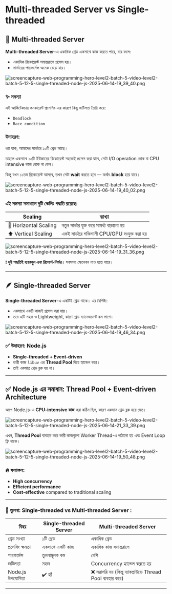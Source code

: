 # Multi-threaded Server vs Single-threaded

## 🧵 Multi-threaded Server

**Multi-threaded Server**-এ একাধিক থ্রেড একসাথে কাজ করতে পারে, যার ফলে:

- একাধিক রিকোয়েস্ট সমান্তরালে প্রসেস হয়।
- সার্ভারের পারফর্মেন্স অনেক বেড়ে যায়।

![screencapture-web-programming-hero-level2-batch-5-video-level2-batch-5-12-5-single-threaded-node-js-2025-06-14-19_39_40.png](../images/screencapture-web-programming-hero-level2-batch-5-video-level2-batch-5-12-5-single-threaded-node-js-2025-06-14-19_39_40.png)

### ✨ সমস্যা

এই আর্কিটেকচার কনকারেন্ট প্রসেসিং-এর কারণে কিছু জটিলতা তৈরি করে:

- `Deadlock`
- `Race condition`

### **উদাহরণ:**

ধরা যাক, আমাদের সার্ভারে ১০টি থ্রেড আছে। 

তাহলে একসাথে ১০টি ইউজারের রিকোয়েস্ট সহজেই প্রসেস করা যাবে, সেটা I/O operation হোক বা CPU intensive কাজ হোক না কেন। 

কিন্তু যখন ১১তম রিকোয়েস্ট আসবে, তখন সেটা **wait** করতে হবে — অর্থাৎ **block** হয়ে যাবে।

![screencapture-web-programming-hero-level2-batch-5-video-level2-batch-5-12-5-single-threaded-node-js-2025-06-14-19_40_02.png](../images/screencapture-web-programming-hero-level2-batch-5-video-level2-batch-5-12-5-single-threaded-node-js-2025-06-14-19_40_02.png)

### এই সমস্যা সমাধানে দুটি স্কেলিং পদ্ধতি রয়েছে:

| Scaling | ব্যাখ্যা |
| --- | --- |
| 🔁 Horizontal Scaling | নতুন সার্ভার যুক্ত করে সামর্থ্য বাড়ানো হয় |
| ⬆️ Vertical Scaling | একই সার্ভারে শক্তিশালী CPU/GPU সংযুক্ত করা হয় |

![screencapture-web-programming-hero-level2-batch-5-video-level2-batch-5-12-5-single-threaded-node-js-2025-06-14-19_31_36.png](../images/screencapture-web-programming-hero-level2-batch-5-video-level2-batch-5-12-5-single-threaded-node-js-2025-06-14-19_31_36.png)

❗ **দুই পদ্ধতিই ব্যয়বহুল এবং রিসোর্স-নির্ভর।** সবসময় স্কেলেবল নাও হতে পারে।

---

## 🪶 Single-threaded Server

**Single-threaded Server**-এ একটিই থ্রেড থাকে। এর বৈশিষ্ট্য:

- একসাথে একটি কাজই প্রসেস করা যায়।
- তবে এটি সহজ ও Lightweight, কারণ থ্রেড ম্যানেজমেন্ট কম লাগে।

![screencapture-web-programming-hero-level2-batch-5-video-level2-batch-5-12-5-single-threaded-node-js-2025-06-14-19_46_34.png](../images/screencapture-web-programming-hero-level2-batch-5-video-level2-batch-5-12-5-single-threaded-node-js-2025-06-14-19_46_34.png)

### ✅ উদাহরণ: Node.js

- **Single-threaded + Event-driven**
- ভারী কাজ `libuv` এর **Thread Pool** দিয়ে হ্যান্ডেল করে।
- তাই একমাত্র থ্রেড ব্লক হয় না।

---

## ✅ Node.js এর সমাধান: Thread Pool + Event-driven Architecture

আগে Node.js-এ **CPU-intensive কাজ** করা কঠিন ছিল, কারণ একমাত্র থ্রেড ব্লক হয়ে যেত।

![screencapture-web-programming-hero-level2-batch-5-video-level2-batch-5-12-5-single-threaded-node-js-2025-06-14-21_33_39.png](../images/screencapture-web-programming-hero-level2-batch-5-video-level2-batch-5-12-5-single-threaded-node-js-2025-06-14-21_33_39.png)

এখন, **Thread Pool** ব্যবহার করে ভারী কাজগুলো Worker Thread-এ পাঠানো হয় এবং Event Loop ফ্রি থাকে।

![screencapture-web-programming-hero-level2-batch-5-video-level2-batch-5-12-5-single-threaded-node-js-2025-06-14-19_50_48.png](../images/screencapture-web-programming-hero-level2-batch-5-video-level2-batch-5-12-5-single-threaded-node-js-2025-06-14-19_50_48.png)

### 🔥 ফলাফল:

- **High concurrency**
- **Efficient performance**
- **Cost-effective** compared to traditional scaling

---

### 🧵 তুলনা: Single-threaded vs Multi-threaded Server :

| বিষয় | Single-threaded Server | Multi-threaded Server |
| --- | --- | --- |
| থ্রেড সংখ্যা | ১টি থ্রেড | একাধিক থ্রেড |
| প্রসেসিং ক্ষমতা | একসাথে একটি কাজ | একাধিক কাজ সমান্তরালে |
| পারফর্মেন্স | তুলনামূলক কম | বেশি |
| জটিলতা | সহজ | Concurrency হ্যান্ডেল করতে হয় |
| Node.js উপযোগিতা | ✔️ হ্যাঁ | ❌ সরাসরি নয় (কিন্তু ব্যাকগ্রাউন্ডে Thread Pool ব্যবহার করে) |

---